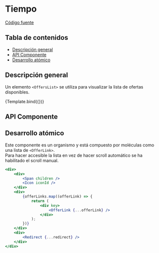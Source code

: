 
<Meta title="Organisms/OffersList" component={OffersList} />


# Tiempo

[Código fuente](https://github.com/SGDavid2719/DesignSystem/tree/master/src/stories/organisms/offersList)

## Tabla de contenidos

-   [Descripción general](#descripción-general)
-   [API Componente](#api-componente)
-   [Desarrollo atómico](#desarrollo-atómico)

## Descripción general

Un elemento `<OffersList>` se utiliza para visualizar la lista de ofertas disponibles.

<Canvas>
    <Story
        name="Default"
        args={{
            offerLinks: [
                {
                    offerRedirect: {
                        href: "href",
                        rel: "next",
                        ariaLabel: "offerRedirect",
                        children:
                            "Back office Dpto Expansión (sector hotelero)",
                    },
                    offerName: "Oferta de trabajo",
                    placeName: "Islas Baleares, España",
                    publicationDate: new Date(2023, 2, 20),
                    referenceNumber: 10742,
                },
                {
                    offerRedirect: {
                        href: "href",
                        rel: "next",
                        ariaLabel: "offerRedirect",
                        children:
                            "Back office Dpto Expansión (sector hotelero)",
                    },
                    offerName: "Oferta de trabajo",
                    placeName: "Islas Baleares, España",
                    publicationDate: new Date(2023, 2, 20),
                    referenceNumber: 10743,
                },
                {
                    offerRedirect: {
                        href: "href",
                        rel: "next",
                        ariaLabel: "offerRedirect",
                        children:
                            "Back office Dpto Expansión (sector hotelero)",
                    },
                    offerName: "Oferta de trabajo",
                    placeName: "Islas Baleares, España",
                    publicationDate: new Date(2023, 2, 20),
                    referenceNumber: 10744,
                },
            ],
            redirect: {
                href: "href",
                rel: "next",
                ariaLabel: "mainRedirect",
                children: "... visualiza todas las ofertas",
            },
        }}
    >
        {Template.bind({})}
    </Story>
</Canvas>

## API Componente

<Props of={OffersList} />

## Desarrollo atómico

Este componente es un organismo y está compuesto por moléculas como una lista de `<OfferLink>`. <br />
Para hacer accesible la lista en vez de hacer scroll automático se ha habilitado el scroll manual.

```jsx
<div>
    <div>
        <Span children />
        <Icon iconId />
    </div>
    <div>
        {offerLinks.map((offerLink) => {
            return (
                <div key>
                    <OfferLink {...offerLink} />
                </div>
            );
        })}
    </div>
    <div>
        <Redirect {...redirect} />
    </div>
</div>
```
